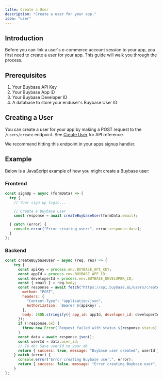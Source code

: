```yaml
---
title: Create a User
description: "Create a user for your app."
icon: "user"
---
```


## Introduction

Before you can link a user's e-commerce account session to your app, you first need to create a user for your app. This guide will walk you through the process.

## Prerequisites

1. Your Buybase API Key
2. Your Buybase App ID
3. Your Buybase Developer ID
4. A database to store your enduser's Buybase User ID

## Creating a User

You can create a user for your app by making a POST request to the `/users/create` endpoint.
See [Create User](/api-reference/users/post) for API reference.

<Info>We recommend hitting this endpoint in your apps signup handler.</Info>

## Example

Below is a JavaScript example of how you might create a Buybase user:

### Frontend
```javascript
const signUp = async (formData) => {
  try {
    // Your sign up logic...

    // Create a Buybase user
    const response = await createBuybaseUser(formData.email);

  } catch (error) {
    console.error("Error creating user:", error.response.data);
  }
};
```

### Backend
```javascript
const createBuybaseUser = async (req, res) => {
    try {
      const apiKey = process.env.BUYBASE_API_KEY;
      const appId = process.env.BUYBASE_APP_ID;
      const developerId = process.env.BUYBASE_DEVELOPER_ID;
      const { email } = req.body;
      const response = await fetch("https://api.buybase.ai/users/create", {
        method: "POST",
        headers: {
          "Content-Type": "application/json",
          Authorization: `Bearer ${apiKey}`,
        },
        body: JSON.stringify({ app_id: appId, developer_id: developerId, email }),
      });
      if (!response.ok) {
        throw new Error(`Request failed with status ${response.status}`);
      }
      const data = await response.json();
      const userId = data.user_id;
      // To do: Save userId to your db
      return { success: true, message: "Buybase user created", userId };
    } catch (error) {
      console.error("Error creating Buybase user:", error);
      return { success: false, message: "Error creating Buybase user", error };
    }
};
```
